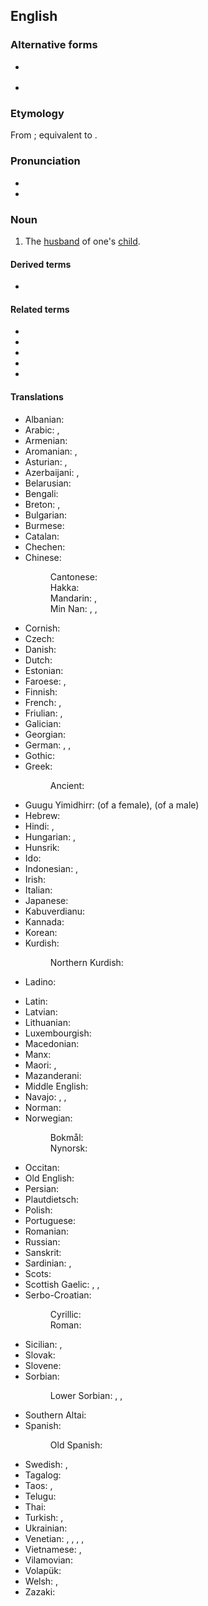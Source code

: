 ==English==

===Alternative forms===
* {{q|rare}}  {{alter|en|soninlaw}}
* {{sense|Exmoor dial.}} {{l|en|zinnila}}

===Etymology===
From {{inh|en|enm|sone in lawe}}; equivalent to {{suffix|en|son|in-law}}.

===Pronunciation===
* {{IPA|en|/ˈsʌnɪnˌlɔː/}}
* {{audio|en|en-us-son-in-law.ogg|Audio (US)}}

===Noun===
{{en-noun|head=[[son]][[-in-law]]|sons-in-law|son-in-laws|pl2qual=colloquial, nonstandard}}

# The [[husband]] of one's [[child]].

====Derived terms====
* {{l|en|live-in son-in-law}}

====Related terms====
* {{l|en|brother-in-law}}
* {{l|en|daughter-in-law}}
* {{l|en|father-in-law}}
* {{l|en|mother-in-law}}
* {{l|en|sister-in-law}}

====Translations====
{{trans-top|son-in-law}}
* Albanian: {{t+|sq|dhëndër|m}}
* Arabic: {{t|ar|زَوْج اَلاِبْنَة|m}}, {{t+|ar|صِهْر|m}}
* Armenian: {{t+|hy|փեսա}}
* Aromanian: {{t|rup|dziniri|m}}, {{t|rup|dzinire|m}}
* Asturian: {{t+|ast|xenru|m}}, {{t+|ast|xenral|m}}
* Azerbaijani: {{t+|az|yeznə}}, {{t+|az|kürəkən}}
* Belarusian: {{t|be|зяць|m}}
* Bengali: {{t|bn|দামাদ }}
* Breton: {{t+|br|mab-kaer|m}}, {{t+|br|deuñv|m}}
* Bulgarian: {{t+|bg|зет|m}}
* Burmese: {{t+|my|သမက်}}
* Catalan: {{t+|ca|gendre|m}}
* Chechen: {{t|ce|нуц}}
* Chinese:
*: Cantonese: {{t|yue|女婿|tr=neoi5 sai3}}
*: Hakka: {{t|hak|婿郎|tr=se-lòng}}
*: Mandarin: {{t+|cmn|女婿|tr=nǚxu}}, {{t+|cmn|婿|tr=xù}}
*: Min Nan: {{t|nan|囝婿|tr= káⁿ-sài, kiáⁿ-sài}}, {{t|nan|半子|tr=poàn-chír, poàn-chú}}, {{t|nan|女婿|tr=lír-sài, lí-sài, lú-sài}}
* Cornish: {{t|kw|deuv|m}}
* Czech: {{t+|cs|zeť|m}}
* Danish: {{t+|da|svigersøn|c}}
* Dutch: {{t+|nl|schoonzoon|m}}
* Estonian: {{t+|et|väimees}}
* Faroese: {{t|fo|versonur|m}}, {{t|fo|dóttursonur|m}}
* Finnish: {{t+|fi|vävy}}
* French: {{t+|fr|beau-fils|m}}, {{t+|fr|gendre|m}}
* Friulian: {{t|fur|zinar|m}}, {{t|fur|ginar|m}}
* Galician: {{t+|gl|xenro|m}}
* Georgian: {{t|ka|სიძე}}
* German: {{t+|de|Schwiegersohn|m}}, {{t+|de|Tochtermann|m}} {{qualifier|archaic}}, {{t+|de|Eidam|m}} {{qualifier|archaic}}
* Gothic: {{t|got|𐌼𐌴𐌲𐍃|m}}
* Greek: {{t+|el|γαμπρός|m}}
*: Ancient: {{t|grc|γαμβρός|m}}
* Guugu Yimidhirr: {{t|kky|biidyirr}} (of a female), {{t|kky|ngalaadhin}} (of a male)
* Hebrew: {{t+|he|חָתָן|m|tr=khatan}}
* Hindi: {{t+|hi|दामाद|m}}, {{t+|hi|जमाई|m}}
* Hungarian: {{t+|hu|vő}}, {{qualifier|colloquial}} {{t+|hu|vej}}
* Hunsrik: {{t|hrx|Schwieghersohn|m}}
* Ido: {{t+|io|bofiliulo}}
* Indonesian: {{t|id|menantu laki-laki}}, {{t+|id|menantu}}
* Irish: {{t|ga|cliamhain|m}}
* Italian: {{t+|it|genero|m}}
* Japanese: {{t+|ja|婿|tr=むこ, muko}}
* Kabuverdianu: {{t|kea|jénru}}
* Kannada: {{t+|kn|ಅಳಿಯ}}
* Korean: {{t+|ko|사위}}
* Kurdish:
*: Northern Kurdish: {{t+|kmr|zava|m}}
* Ladino: {{t|lad|yerno}}
{{trans-mid}}
* Latin: {{t+|la|gener|m}}
* Latvian: {{t+|lv|znots|m}}
* Lithuanian: {{t|lt|žentas|m}}
* Luxembourgish: {{t|lb|Eedem|m}}
* Macedonian: {{t|mk|зет|m}}
* Manx: {{t|gv|cleuin|m}}
* Maori: {{t|mi|hunaonga}}, {{t|mi|hunōnga}}
* Mazanderani: {{t|mzn|زاما|tr=zāmā}} {{qualifier|Tonekabon}}
* Middle English: {{t|enm|sone in lawe}}
* Navajo: {{t|nv|aadaaní}} {{qualifier|male speaker}}, {{t|nv|doishʼíinii}} {{qualifier|female speaker}}, {{t|nv|doo yooʼíinii}} {{qualifier|wife's mother speaking}}
* Norman: {{t|nrf|bieau-fis|m}}
* Norwegian: {{t|no|måg}}
*: Bokmål: {{t+|nb|svigersønn|m}}
*: Nynorsk: {{t|nn|svigerson|m}}
* Occitan: {{t+|oc|gendre|m}}
* Old English: {{t|ang|āþum|m}}
* Persian: {{t+|fa|داماد|tr=dâmâd}}
* Plautdietsch: {{t|pdt|Schwiasän|m}}
* Polish: {{t+|pl|zięć|m-pr}}
* Portuguese: {{t+|pt|genro|m}}
* Romanian: {{t+|ro|ginere|m}}
* Russian: {{t+|ru|зять|m}}
* Sanskrit: {{t+|sa|जामातृ|m}}
* Sardinian: {{t|sc|géneru|m}}, {{t|sc|génniru|m}}
* Scots: {{t|sco|guid-son}}
* Scottish Gaelic: {{t|gd|mac-cèile|m}}, {{t|gd|ban-sgoth|m}}, {{t|gd|cliamhainn|m}}
* Serbo-Croatian:
*: Cyrillic: {{t|sh|зет|m}}
*: Roman: {{t+|sh|zet|m}}
* Sicilian: {{t+|scn|ienniru|m}}, {{t+|scn|jenniru|m}}
* Slovak: {{t|sk|zať|m}}
* Slovene: {{t+|sl|zet|m}}
* Sorbian:
*: Lower Sorbian: {{t|dsb|pśichodny syn|m}}, {{t|dsb|[[źowka|źowki]] [[cłowjek]]|m}}, {{t|dsb|šwigersyn|m}}
* Southern Altai: {{t|alt|кӱйӱ}}
* Spanish: {{t+|es|yerno|m}}
*: Old Spanish: {{t|osp|yerno}}
* Swedish: {{t+|sv|svärson|c}}, {{t+|sv|måg|c}}
* Tagalog: {{t|tl|lalaking manugang}}
* Taos: {{t|twf|tà’ána}}, {{t|twf|ȕ’úna}}
* Telugu: {{t+|te|అల్లుడు}}
* Thai: {{t+|th|ลูกเขย}}
* Turkish: {{t+|tr|güvey}}, {{t+|tr|damat}}
* Ukrainian: {{t|uk|зять|m}}
* Venetian: {{t|vec|zendro|m}}, {{t|vec|zènero}}, {{t|vec|xènero}}, {{t+|vec|xènaro}}, {{t|vec|dhènero}}
* Vietnamese: {{t+|vi|rể}}, {{t|vi|con rể}}
* Vilamovian: {{t|wym|adum}}
* Volapük: {{t+|vo|lüson}}
* Welsh: {{t|cy|mab-yng-nghyfraith|m}}, {{t|cy|daw|m}}
* Zazaki: {{t|zza|zama|m}}
{{trans-bottom}}

{{topics|en|Male family members}}